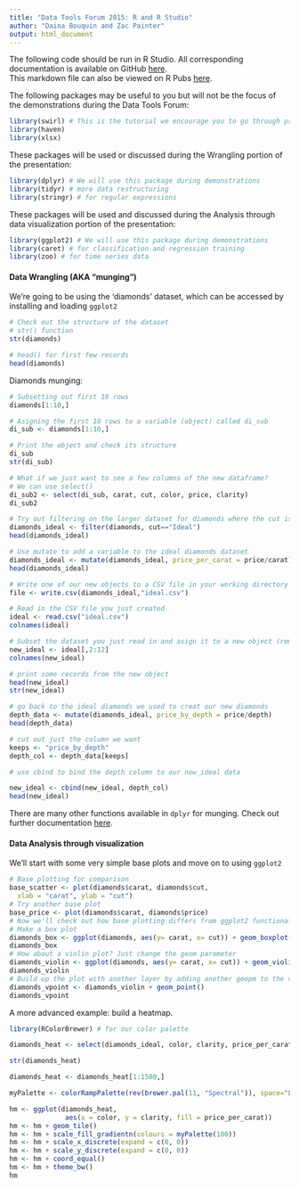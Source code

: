 ```yaml
---
title: "Data Tools Forum 2015: R and R Studio"
author: "Daina Bouquin and Zac Painter"
output: html_document
---
```


The following code should be run in R Studio. All corresponding documentation is available on GitHub [here](https://github.com/dbouquin/data_tools_2015).   
This markdown file can also be viewed on R Pubs [here](http://rpubs.com/dbouquin/data_tools_2015).

The following packages may be useful to you but will not be the focus of the demonstrations during the Data Tools Forum:
```r
library(swirl) # This is the tutorial we encourage you to go through prior to the session, specifically the first two modules
library(haven)
library(xlsx)
```

These packages will be used or discussed during the Wrangling portion of the presentation:
```r
library(dplyr) # We will use this package during demonstrations
library(tidyr) # more data restructuring
library(stringr) # for regular expressions
```

These packages will be used and discussed during the Analysis through data visualization portion of the presentation:
```r
library(ggplot2) # We will use this package during demonstrations
library(caret) # for classification and regression training
library(zoo) # for time series data
```

<h4>Data Wrangling (AKA "munging")</h4>   
We're going to be using the 'diamonds' dataset, which can be accessed by installing and loading `ggplot2`
   
```r
# Check out the structure of the dataset
# str() function
str(diamonds) 

# head() for first few records
head(diamonds)
```
   
Diamonds munging:
```r
# Subsetting out first 10 rows
diamonds[1:10,]          

# Asigning the first 10 rows to a variable (object) called di_sub
di_sub <- diamonds[1:10,]

# Print the object and check its structure
di_sub
str(di_sub)

# What if we just want to see a few columns of the new dataframe?
# We can use select()
di_sub2 <- select(di_sub, carat, cut, color, price, clarity)
di_sub2

# Try out filtering on the larger dataset for diamonds where the cut is ideal
diamonds_ideal <- filter(diamonds, cut=="Ideal")
head(diamonds_ideal) 

# Use mutate to add a variable to the ideal diamonds dataset
diamonds_ideal <- mutate(diamonds_ideal, price_per_carat = price/carat)
head(diamonds_ideal)

# Write one of our new objects to a CSV file in your working directory
file <- write.csv(diamonds_ideal,"ideal.csv")

# Read in the CSV file you just created
ideal <- read.csv("ideal.csv")
colnames(ideal)

# Subset the dataset you just read in and asign it to a new object (remove the "X" column)
new_ideal <- ideal[,2:12]
colnames(new_ideal)

# print some records from the new object
head(new_ideal)
str(new_ideal)

# go back to the ideal diamonds we used to creat our new diamonds
depth_data <- mutate(diamonds_ideal, price_by_depth = price/depth)
head(depth_data)

# cut out just the column we want
keeps <- "price_by_depth"
depth_col <- depth_data[keeps]

# use cbind to bind the depth column to our new_ideal data

new_ideal <- cbind(new_ideal, depth_col)
head(new_ideal)

```
There are many other functions available in `dplyr` for munging. Check out further documentation [here](https://cran.rstudio.com/web/packages/dplyr/vignettes/introduction.html).    

<h4>Data Analysis through visualization</h4>
We'll start with some very simple base plots and move on to using `ggplot2`
```r
# Base plotting for comparison
base_scatter <- plot(diamonds$carat, diamonds$cut,
  xlab = "carat", ylab = "cut")
# Try another base plot
base_price <- plot(diamonds$carat, diamonds$price)
# Now we'll check out how base plotting differs from ggplot2 functionality
# Make a box plot
diamonds_box <- ggplot(diamonds, aes(y= carat, x= cut)) + geom_boxplot()
diamonds_box
# How about a violin plot? Just change the geom parameter
diamonds_violin <- ggplot(diamonds, aes(y= carat, x= cut)) + geom_violin ()
diamonds_violin
# Build up the plot with another layer by adding another geopm to the violin plot.
diamonds_vpoint <- diamonds_violin + geom_point()
diamonds_vpoint
```

A more advanced example: build a heatmap.
```r
library(RColorBrewer) # for our color palette

diamonds_heat <- select(diamonds_ideal, color, clarity, price_per_carat)

str(diamonds_heat)

diamonds_heat <- diamonds_heat[1:1500,]

myPalette <- colorRampPalette(rev(brewer.pal(11, "Spectral")), space="Lab")

hm <- ggplot(diamonds_heat,
              aes(x = color, y = clarity, fill = price_per_carat))
hm <- hm + geom_tile()
hm <- hm + scale_fill_gradientn(colours = myPalette(100))
hm <- hm + scale_x_discrete(expand = c(0, 0))
hm <- hm + scale_y_discrete(expand = c(0, 0))
hm <- hm + coord_equal()
hm <- hm + theme_bw()
hm
```
